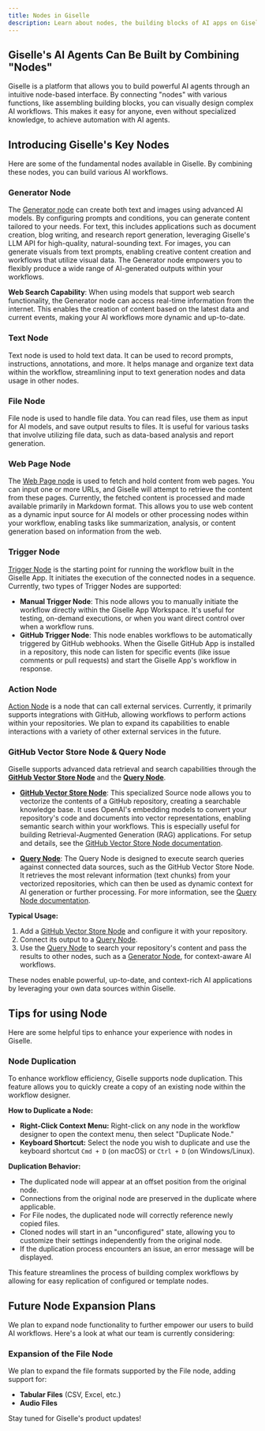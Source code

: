 ```yaml
---
title: Nodes in Giselle
description: Learn about nodes, the building blocks of AI apps on Giselle. Connect nodes with various functions to visually design powerful AI workflows.
---
```


## Giselle's AI Agents Can Be Built by Combining "Nodes"

Giselle is a platform that allows you to build powerful AI agents through an intuitive node-based interface. By connecting "nodes" with various functions, like assembling building blocks, you can visually design complex AI workflows. This makes it easy for anyone, even without specialized knowledge, to achieve automation with AI agents.

## Introducing Giselle's Key Nodes

Here are some of the fundamental nodes available in Giselle. By combining these nodes, you can build various AI workflows.

### Generator Node

The [Generator node](generator-node) can create both text and images using advanced AI models. By configuring prompts and conditions, you can generate content tailored to your needs. For text, this includes applications such as document creation, blog writing, and research report generation, leveraging Giselle's LLM API for high-quality, natural-sounding text. For images, you can generate visuals from text prompts, enabling creative content creation and workflows that utilize visual data. The Generator node empowers you to flexibly produce a wide range of AI-generated outputs within your workflows.

**Web Search Capability**: When using models that support web search functionality, the Generator node can access real-time information from the internet. This enables the creation of content based on the latest data and current events, making your AI workflows more dynamic and up-to-date.

### Text Node

Text node is used to hold text data. It can be used to record prompts, instructions, annotations, and more. It helps manage and organize text data within the workflow, streamlining input to text generation nodes and data usage in other nodes.

### File Node

File node is used to handle file data. You can read files, use them as input for AI models, and save output results to files. It is useful for various tasks that involve utilizing file data, such as data-based analysis and report generation.

### Web Page Node

The [Web Page node](webpage-node) is used to fetch and hold content from web pages. You can input one or more URLs, and Giselle will attempt to retrieve the content from these pages. Currently, the fetched content is processed and made available primarily in Markdown format. This allows you to use web content as a dynamic input source for AI models or other processing nodes within your workflow, enabling tasks like summarization, analysis, or content generation based on information from the web.

### Trigger Node

[Trigger Node](trigger-node) is the starting point for running the workflow built in the Giselle App. It initiates the execution of the connected nodes in a sequence. Currently, two types of Trigger Nodes are supported:

* **Manual Trigger Node**: This node allows you to manually initiate the workflow directly within the Giselle App Workspace. It's useful for testing, on-demand executions, or when you want direct control over when a workflow runs.
* **GitHub Trigger Node**: This node enables workflows to be automatically triggered by GitHub webhooks. When the Giselle GitHub App is installed in a repository, this node can listen for specific events (like issue comments or pull requests) and start the Giselle App's workflow in response.

### Action Node

[Action Node](action-node) is a node that can call external services. Currently, it primarily supports integrations with GitHub, allowing workflows to perform actions within your repositories. We plan to expand its capabilities to enable interactions with a variety of other external services in the future.

### GitHub Vector Store Node & Query Node

Giselle supports advanced data retrieval and search capabilities through the **[GitHub Vector Store Node](github-vector-store-node)** and the **[Query Node](query-node)**.

* **[GitHub Vector Store Node](github-vector-store-node)**: This specialized Source node allows you to vectorize the contents of a GitHub repository, creating a searchable knowledge base. It uses OpenAI's embedding models to convert your repository's code and documents into vector representations, enabling semantic search within your workflows. This is especially useful for building Retrieval-Augmented Generation (RAG) applications. For setup and details, see the [GitHub Vector Store Node documentation](github-vector-store-node).

* **[Query Node](query-node)**: The Query Node is designed to execute search queries against connected data sources, such as the GitHub Vector Store Node. It retrieves the most relevant information (text chunks) from your vectorized repositories, which can then be used as dynamic context for AI generation or further processing. For more information, see the [Query Node documentation](query-node).

**Typical Usage:**

1. Add a [GitHub Vector Store Node](github-vector-store-node) and configure it with your repository.
2. Connect its output to a [Query Node](query-node).
3. Use the [Query Node](query-node) to search your repository's content and pass the results to other nodes, such as a [Generator Node](generator-node), for context-aware AI workflows.

These nodes enable powerful, up-to-date, and context-rich AI applications by leveraging your own data sources within Giselle.

## Tips for using Node

Here are some helpful tips to enhance your experience with nodes in Giselle.

### Node Duplication

To enhance workflow efficiency, Giselle supports node duplication. This feature allows you to quickly create a copy of an existing node within the workflow designer.

**How to Duplicate a Node:**

* **Right-Click Context Menu:** Right-click on any node in the workflow designer to open the context menu, then select "Duplicate Node."
* **Keyboard Shortcut:** Select the node you wish to duplicate and use the keyboard shortcut `Cmd + D` (on macOS) or `Ctrl + D` (on Windows/Linux).

**Duplication Behavior:**

* The duplicated node will appear at an offset position from the original node.
* Connections from the original node are preserved in the duplicate where applicable.
* For File nodes, the duplicated node will correctly reference newly copied files.
* Cloned nodes will start in an "unconfigured" state, allowing you to customize their settings independently from the original node.
* If the duplication process encounters an issue, an error message will be displayed.

This feature streamlines the process of building complex workflows by allowing for easy replication of configured or template nodes.

## Future Node Expansion Plans

We plan to expand node functionality to further empower our users to build AI workflows. Here's a look at what our team is currently considering:

### Expansion of the File Node

We plan to expand the file formats supported by the File node, adding support for:

* **Tabular Files** (CSV, Excel, etc.)
* **Audio Files**

Stay tuned for Giselle's product updates!
